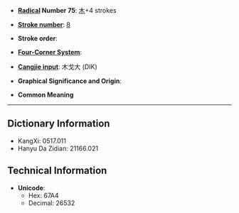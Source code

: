 * '''[[Wiktionary:Chinese radical index| Radical]] Number 75''': [[Wiktionary:Chinese radical index 木|木]]+4 strokes

* '''[[Wiktionary:Chinese total strokes index|Stroke number]]''': [[Wiktionary:Chinese total strokes index 8|8]]

* '''Stroke order''': 

* '''[[Wiktionary:Chinese four corner index|Four-Corner System]]''': 

* '''[[Wiktionary:Chinese Cangjie index|Cangjie input]]''': 木戈大 (DIK)

* '''Graphical Significance and Origin''': 

* '''Common Meaning'''

----

== Dictionary Information ==

* KangXi: 0517.011
* Hanyu Da Zidian: 21166.021

== Technical Information ==

* '''Unicode''':
** Hex: 67A4
** Decimal: 26532